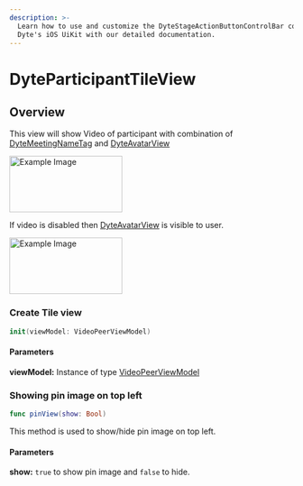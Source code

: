 ```yaml
---
description: >-
  Learn how to use and customize the DyteStageActionButtonControlBar component in
  Dyte's iOS UiKit with our detailed documentation.
---
```


# DyteParticipantTileView

## Overview

This view will show Video of participant with combination of [DyteMeetingNameTag](/ios/components/dyte-name-tag) and [DyteAvatarView](/ios/components/dyte-avatar)

<img
  src="/static/ios/ios_participant-tile-view.png"
  alt="Example Image"
  width="200"
  height="100"
/>

If video is disabled then [DyteAvatarView](/ios/components/dyte-avatar) is visible to user.

<img
  src="/static/ios/ios_participant-tile-avatar-view.png"
  alt="Example Image"
  width="200"
  height="100"
/>

### Create Tile view

```swift
init(viewModel: VideoPeerViewModel)
```

#### Parameters

**viewModel:** Instance of type [VideoPeerViewModel](/ios/helper-classes/dyte-plugin-view-model)

### Showing pin image on top left

```swift
func pinView(show: Bool)
```

This method is used to show/hide pin image on top left.

#### Parameters

**show:** `true` to show pin image and `false` to hide.

<head>
  <title>iOS DyteWebinarStageToggleButton</title>
</head>
